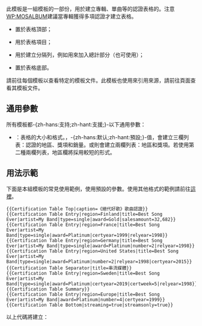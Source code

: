 {{NoteTA|G1=MediaWiki|G2=Music}}{{Documentation subpage}}

此模板是一組模板的一部份，用於建立專輯、單曲等的認證表格的。注意[[WP:MOSALBUM]]建議當專輯獲得多項認證才建立表格。

* {{tl|Certification Table Top}} 置於表格頂部；
* {{tl|Certification Table Entry}} 用於表格項目；
* {{tl|Certification Table Separator}} 用於建立分隔列，例如用來加入總計部分（也可使用{{tl|Certification Table Summary}}）；
* {{tl|Certification Table Bottom}} 置於表格底部。

請前往每個模板以查看特定的模板文件。此模板也使用{{tl|cite certification}}來引用來源，請前往頁面查看其模板文件。

{{TOC right}}
==通用參數==
所有模板都-{zh-hans:支持;zh-hant:支援;}-以下通用參數：
* {{para|format}}：表格的大小和格式。{{para|format|3col}}，-{zh-hans:默认;zh-hant:預設;}-值，會建立三欄列表：認證的地區、獎項和銷量。{{para|format|2col}}或{{para|format|2colthin}}則會建立兩欄列表：地區和獎項。若使用第二種兩欄列表，地區欄將採用較短的形式。

==用法示範==
下面是本組模板的常見使用範例，使用預設的{{para|format|3col}}參數。使用其他格式的範例請前往[[Template:Certification Table Top/doc/Usage examples|這裡]]。

<pre>
{{Certification Table Top|caption=《絕代好歌》歌曲認證}}
{{Certification Table Entry|region=Finland|title=Best Song Ever|artist=My Band|type=single|award=Gold|salesamount=32,682}}
{{Certification Table Entry|region=France|title=Best Song Ever|artist=My Band|type=single|award=Platinum|certyear=1999|relyear=1998}}
{{Certification Table Entry|region=Germany|title=Best Song Ever|artist=My Band|type=single|award=Platinum|number=2|relyear=1998}}
{{Certification Table Entry|region=United States|title=Best Song Ever|artist=My Band|type=single|award=Platinum|number=2|relyear=1998|certyear=2015}}
{{Certification Table Separator|title=串流媒體}}
{{Certification Table Entry|region=Sweden|title=Best Song Ever|artist=My Band|type=single|award=Platinum|certyear=2019|certweek=5|relyear=1998}}
{{Certification Table Summary}}
{{Certification Table Entry|region=Europe|title=Best Song Ever|artist=My Band|award=Platinum|number=4|certyear=1999}}
{{Certification Table Bottom|streaming=true|streamsonly=true}}
</pre>

以上代碼將建立：

{{Certification Table Top|caption=《絕代好歌》歌曲認證}}
{{Certification Table Entry|region=Finland|title=Best Song Ever|artist=My Band|type=single|award=Gold|salesamount=32,682}}
{{Certification Table Entry|region=France|title=Best Song Ever|artist=My Band|type=single|award=Platinum|certyear=1999|relyear=1998}}
{{Certification Table Entry|region=Germany|title=Best Song Ever|artist=My Band|type=single|award=Platinum|number=2|relyear=1998}}
{{Certification Table Entry|region=United States|title=Best Song Ever|artist=My Band|type=single|award=Platinum|number=2|relyear=1998|certyear=2015}}
{{Certification Table Separator|title=串流媒體}}
{{Certification Table Entry|region=Sweden|title=Best Song Ever|artist=My Band|type=single|award=Platinum|certyear=2019|certweek=5|relyear=1998}}
{{Certification Table Summary}}
{{Certification Table Entry|region=Europe|title=Best Song Ever|artist=My Band|award=Platinum|number=4|certyear=1999}}
{{Certification Table Bottom|streaming=true|streamsonly=true}}

{{reflist}}